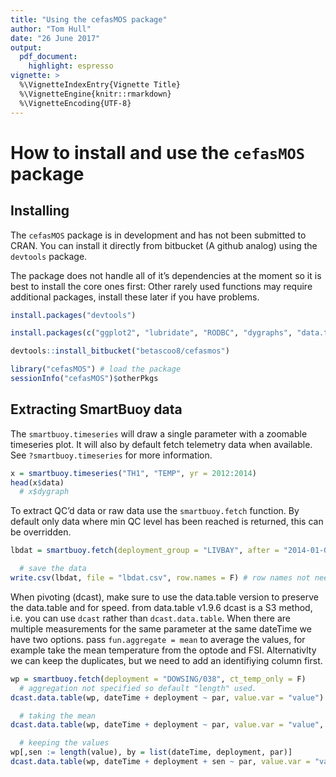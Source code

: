 ```yaml
---
title: "Using the cefasMOS package"
author: "Tom Hull"
date: "26 June 2017"
output: 
  pdf_document: 
    highlight: espresso
vignette: >
  %\VignetteIndexEntry{Vignette Title}
  %\VignetteEngine{knitr::rmarkdown}
  %\VignetteEncoding{UTF-8}
---
```


# How to install and use the `cefasMOS` package

## Installing

The `cefasMOS` package is in development and has not been submitted to CRAN.
You can install it directly from bitbucket (A github analog) using the `devtools` package.

The package does not handle all of it's dependencies at the moment so it is best to install the core ones first:
Other rarely used functions may require additional packages, install these later if you have problems.


```r
install.packages("devtools")

install.packages(c("ggplot2", "lubridate", "RODBC", "dygraphs", "data.table", "insol"))

devtools::install_bitbucket("betascoo8/cefasmos")
```
```r
library("cefasMOS") # load the package
sessionInfo("cefasMOS")$otherPkgs
```

## Extracting SmartBuoy data

The `smartbuoy.timeseries` will draw a single parameter with a zoomable timeseries plot.
It will also by default fetch telemetry data when available.
See `?smartbuoy.timeseries` for more information.

```r
x = smartbuoy.timeseries("TH1", "TEMP", yr = 2012:2014)
head(x$data)
  # x$dygraph
```

To extract QC'd data or raw data use the `smartbuoy.fetch` function.
By default only data where min QC level has been reached is returned, this can be overridden.

```r
lbdat = smartbuoy.fetch(deployment_group = "LIVBAY", after = "2014-01-01", parameters = c("FLUORS", "TOXN"))

  # save the data
write.csv(lbdat, file = "lbdat.csv", row.names = F) # row names not needed
```

When pivoting (dcast), make sure to use the data.table version to preserve the data.table and for speed.
from data.table v1.9.6 dcast is a S3 method, i.e. you can use `dcast` rather than `dcast.data.table`.
When there are multiple measurements for the same parameter at the same dateTime we have two options.
pass `fun.aggregate = mean` to average the values, for example take the mean temperature from the optode and FSI.
Alternativlty we can keep the duplicates, but we need to add an identifiying column first.

```r
wp = smartbuoy.fetch(deployment = "DOWSING/038", ct_temp_only = F)
  # aggregation not specified so default "length" used.
dcast.data.table(wp, dateTime + deployment ~ par, value.var = "value")

  # taking the mean
dcast.data.table(wp, dateTime + deployment ~ par, value.var = "value", fun.aggregate = mean)

  # keeping the values
wp[,sen := length(value), by = list(dateTime, deployment, par)]
dcast.data.table(wp, dateTime + deployment + sen ~ par, value.var = "value")
```
